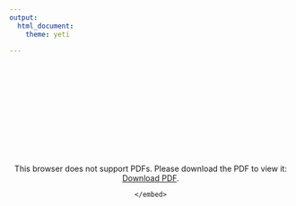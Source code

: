 ```yaml
---
output: 
  html_document:
    theme: yeti

---
```

<center>
<br>
<object data="/Images/SeanNoahCV2020.pdf" type="application/pdf" width="800px" height="800px">
    <embed src="/Images/SeanNoahCV2020.pdf">
        <p>This browser does not support PDFs. Please download the PDF to view it: <a href="/Images/SeanNoahCV2020.pdf">Download PDF</a>.</p>
    </embed>
</object>

